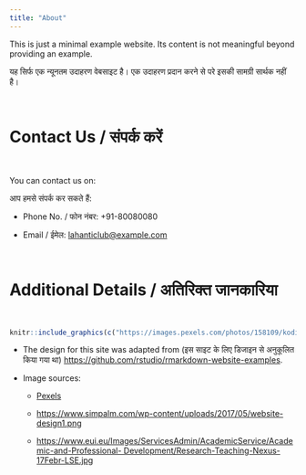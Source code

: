 ---
title: "About"
---

This is just a minimal example website. Its content is not meaningful beyond providing an example.

यह सिर्फ एक न्यूनतम उदाहरण वेबसाइट है। एक उदाहरण प्रदान करने से परे इसकी सामग्री सार्थक नहीं है।

<br>

# Contact Us / संपर्क करें

<br>

You can contact us on:

आप हमसे संपर्क कर सकते हैं:

-   Phone No. / फोन नंबर: +91-80080080

-   Email / ईमेल: [lahanticlub\@example.com](mailto:bostonteam@gmail.com){.email}

<br>

# Additional Details / अतिरिक्त जानकारिया

<br>

```{r, echo=FALSE, out.width="49%", out.height="20%", fig.show='hold', fig.align='center'}

knitr::include_graphics(c("https://images.pexels.com/photos/158109/kodiak-brown-bear-adult-portrait-wildlife-158109.jpeg?auto=compress&cs=tinysrgb&dpr=2&h=650&w=940"))
```

-   The design for this site was adapted from (इस साइट के लिए डिजाइन से अनुकूलित किया गया था) <https://github.com/rstudio/rmarkdown-website-examples>.

-   Image sources:

    -   [Pexels](http://pexels.com){target="_blank"}

    -   <https://www.simpalm.com/wp-content/uploads/2017/05/website-design1.png>

    -   [https://www.eui.eu/Images/ServicesAdmin/AcademicService/Academic-and-Professional- Development/Research-Teaching-Nexus-17Febr-LSE.jpg](https://www.eui.eu/Images/ServicesAdmin/AcademicService/Academic-and-Professional-Development/Research-Teaching-Nexus-17Febr-LSE.jpg)

